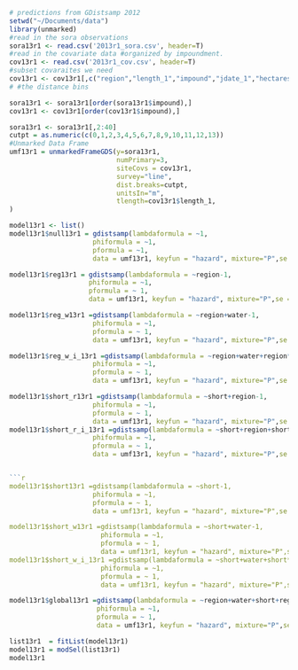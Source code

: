 ```r
# predictions from GDistsamp 2012
setwd("~/Documents/data")
library(unmarked)
#read in the sora observations
sora13r1 <- read.csv('2013r1_sora.csv', header=T)
#read in the covariate data #organized by impoundment.
cov13r1 <- read.csv('2013r1_cov.csv', header=T)
#subset covaraites we need
cov13r1 <- cov13r1[,c("region","length_1","impound","jdate_1","hectares","area", "int","short","water")]
# #the distance bins

sora13r1 <- sora13r1[order(sora13r1$impound),]
cov13r1 <- cov13r1[order(cov13r1$impound),]

sora13r1 <- sora13r1[,2:40]
cutpt = as.numeric(c(0,1,2,3,4,5,6,7,8,9,10,11,12,13)) 
#Unmarked Data Frame
umf13r1 = unmarkedFrameGDS(y=sora13r1, 
                           numPrimary=3,
                           siteCovs = cov13r1,
                           survey="line", 
                           dist.breaks=cutpt,  
                           unitsIn="m", 
                           tlength=cov13r1$length_1,
)
```

```r

model13r1 <- list()
model13r1$null13r1 = gdistsamp(lambdaformula = ~1, 
                     phiformula = ~1, 
                     pformula = ~1,
                     data = umf13r1, keyfun = "hazard", mixture="P",se = T, output="abund")

model13r1$reg13r1 = gdistsamp(lambdaformula = ~region-1, 
                    phiformula = ~1, 
                    pformula = ~ 1,
                    data = umf13r1, keyfun = "hazard", mixture="P",se = T, output="abund")
```
```r


model13r1$reg_w13r1 =gdistsamp(lambdaformula = ~region+water-1, 
                     phiformula = ~1, 
                     pformula = ~ 1,
                     data = umf13r1, keyfun = "hazard", mixture="P",se = T, output="abund")

model13r1$reg_w_i_13r1 =gdistsamp(lambdaformula = ~region+water+region*water-1, 
                     phiformula = ~1, 
                     pformula = ~ 1,
                     data = umf13r1, keyfun = "hazard", mixture="P",se = T, output="abund")
```
```r
model13r1$short_r13r1 =gdistsamp(lambdaformula = ~short+region-1, 
                     phiformula = ~1, 
                     pformula = ~ 1,
                     data = umf13r1, keyfun = "hazard", mixture="P",se = T, output="abund")
model13r1$short_r_i_13r1 =gdistsamp(lambdaformula = ~short+region+short*region-1, 
                     phiformula = ~1, 
                     pformula = ~ 1,
                     data = umf13r1, keyfun = "hazard", mixture="P",se = T, output="abund")


```r
model13r1$short13r1 =gdistsamp(lambdaformula = ~short-1, 
                     phiformula = ~1, 
                     pformula = ~ 1,
                     data = umf13r1, keyfun = "hazard", mixture="P",se = T, output="abund")

model13r1$short_w13r1 =gdistsamp(lambdaformula = ~short+water-1, 
                       phiformula = ~1, 
                       pformula = ~ 1,
                       data = umf13r1, keyfun = "hazard", mixture="P",se = T, output="abund")
model13r1$short_w_i_13r1 =gdistsamp(lambdaformula = ~short+water+short*water-1, 
                       phiformula = ~1, 
                       pformula = ~ 1,
                       data = umf13r1, keyfun = "hazard", mixture="P",se = T, output="abund")
```
```r
model13r1$global13r1 =gdistsamp(lambdaformula = ~region+water+short+region*water+region*short-1, 
                      phiformula = ~1, 
                      pformula = ~ 1,
                      data = umf13r1, keyfun = "hazard", mixture="P",se = T, output="abund")

```
```r

list13r1  = fitList(model13r1)
model13r1 = modSel(list13r1)
model13r1
```